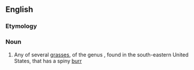 ==English==

===Etymology===
{{compound|snadbur}}

===Noun===
{{wikipedia}}
{{en-noun}}

# Any of several [[grass]]es, of the genus {{taxlink|Cenchrus|genus}}, found in the south-eastern United States, that has a spiny [[burr]]